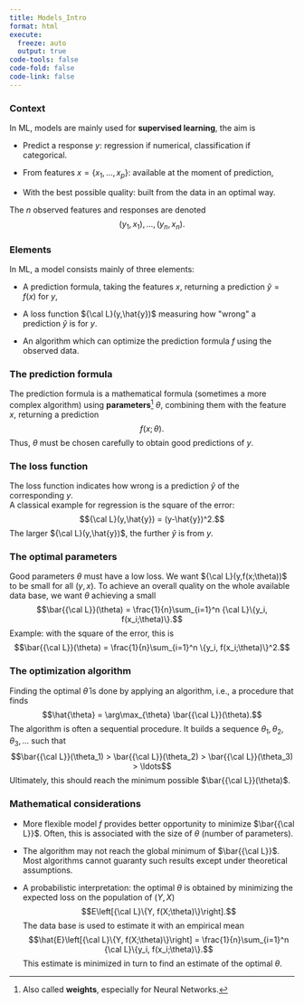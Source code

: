 ```yaml
---
title: Models_Intro
format: html
execute:
  freeze: auto
  output: true
code-tools: false
code-fold: false
code-link: false
---
```

### Context

In ML, models are mainly used for **supervised learning**, the aim is

-   Predict a response $y$: regression if numerical, classification if
    categorical.

-   From features $x=\{x_1, \ldots, x_p\}$: available at the moment of
    prediction,

-   With the best possible quality: built from the data in an optimal
    way.

The $n$ observed features and responses are denoted
$$(y_1, x_1), \ldots, (y_n, x_n).$$

### Elements

In ML, a model consists mainly of three elements:

-   A prediction formula, taking the features $x$, returning a
    prediction $\hat{y} = f(x)$ for $y$,

-   A loss function ${\cal L}(y,\hat{y})$ measuring how \"wrong\" a
    prediction $\hat{y}$ is for $y$.

-   An algorithm which can optimize the prediction formula $f$ using the
    observed data.

### The prediction formula

The prediction formula is a mathematical formula (sometimes a more
complex algorithm) using **parameters**[^1] $\theta$, combining them
with the feature $x$, returning a prediction $$f(x;\theta).$$ Thus,
$\theta$ must be chosen carefully to obtain good predictions of $y$.

### The loss function

The loss function indicates how wrong is a prediction $\hat{y}$ of the
corresponding $y$.\
A classical example for regression is the square of the error:
$${\cal L}(y,\hat{y}) = (y-\hat{y})^2.$$ The larger
${\cal L}(y,\hat{y})$, the further $\hat{y}$ is from $y$.

### The optimal parameters

Good parameters $\theta$ must have a low loss. We want
${\cal L}(y,f(x;\theta))$ to be small for all $(y,x)$. To achieve an
overall quality on the whole available data base, we want $\theta$
achieving a small
$$\bar{{\cal L}}(\theta) = \frac{1}{n}\sum_{i=1}^n {\cal L}\{y_i, f(x_i;\theta)\}.$$
Example: with the square of the error, this is
$$\bar{{\cal L}}(\theta) = \frac{1}{n}\sum_{i=1}^n \{y_i, f(x_i;\theta)\}^2.$$

### The optimization algorithm

Finding the optimal $\hat{\theta}$ is done by applying an algorithm,
i.e., a procedure that finds
$$\hat{\theta} = \arg\max_{\theta} \bar{{\cal L}}(\theta).$$ The
algorithm is often a sequential procedure. It builds a sequence
$\theta_1, \theta_2, \theta_3, \ldots$ such that
$$\bar{{\cal L}}(\theta_1) > \bar{{\cal L}}(\theta_2) > \bar{{\cal L}}(\theta_3) > \ldots$$
Ultimately, this should reach the minimum possible
$\bar{{\cal L}}(\theta)$.

### Mathematical considerations

-   More flexible model $f$ provides better opportunity to minimize
    $\bar{{\cal L}}$. Often, this is associated with the size of
    $\theta$ (number of parameters).

-   The algorithm may not reach the global minimum of $\bar{{\cal L}}$.
    Most algorithms cannot guaranty such results except under
    theoretical assumptions.

-   A probabilistic interpretation: the optimal $\theta$ is obtained by
    minimizing the expected loss on the population of $(Y,X)$
    $$E\left[{\cal L}\{Y, f(X;\theta)\}\right].$$ The data base is used
    to estimate it with an empirical mean
    $$\hat{E}\left[{\cal L}\{Y, f(X;\theta)\}\right] = \frac{1}{n}\sum_{i=1}^n {\cal L}\{y_i, f(x_i;\theta)\}.$$
    This estimate is minimized in turn to find an estimate of the
    optimal $\theta$.

[^1]: Also called **weights**, especially for Neural Networks.
